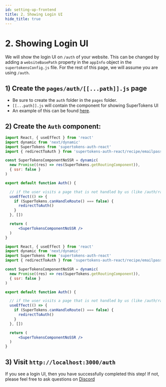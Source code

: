 ```yaml
---
id: setting-up-frontend
title: 2. Showing Login UI
hide_title: true
---
```


# 2. Showing Login UI

We will show the login UI on `/auth` of your website. This can be changed by adding a `websiteBasePath` property in the `appInfo` object in the `supertokensConfig.js` file. For the rest of this page, we will assume you are using `/auth`.

## 1) Create the `pages/auth/[[...path]].js` page
- Be sure to create the `auth` folder in the `pages` folder.
- `[[...path]].js` will contain the component for showing SuperTokens UI
- An example of this can be found [here](https://github.com/supertokens/next.js/blob/canary/examples/with-supertokens/pages/auth/%5B%5B...path%5D%5D.js).

## 2) Create the `Auth` component:

<!--DOCUSAURUS_CODE_TABS-->
<!--pages/auth/[[...path]].js-->
```jsx
import React, { useEffect } from 'react'
import dynamic from 'next/dynamic'
import SuperTokens from 'supertokens-auth-react'
import { redirectToAuth } from 'supertokens-auth-react/recipe/emailpassword'

const SuperTokensComponentNoSSR = dynamic(
  new Promise((res) => res(SuperTokens.getRoutingComponent)),
  { ssr: false }
)

export default function Auth() {

  // if the user visits a page that is not handled by us (like /auth/random), then we redirect them back to the auth page.
  useEffect(() => {
    if (SuperTokens.canHandleRoute() === false) {
      redirectToAuth()
    }
  }, [])

  return (
      <SuperTokensComponentNoSSR />
  )
}
```
<!--pages/auth/[[...path]].tsx-->
```jsx
import React, { useEffect } from 'react'
import dynamic from 'next/dynamic'
import SuperTokens from 'supertokens-auth-react'
import { redirectToAuth } from 'supertokens-auth-react/recipe/emailpassword'

const SuperTokensComponentNoSSR = dynamic(
  new Promise((res) => res(SuperTokens.getRoutingComponent)),
  { ssr: false }
)

export default function Auth() {

  // if the user visits a page that is not handled by us (like /auth/random), then we redirect them back to the auth page.
  useEffect(() => {
    if (SuperTokens.canHandleRoute() === false) {
      redirectToAuth()
    }
  }, [])

  return (
      <SuperTokensComponentNoSSR />
  )
}
```

<!--END_DOCUSAURUS_CODE_TABS-->

## 3) Visit `http://localhost:3000/auth`
If you see a login UI, then you have successfully completed this step! If not, please feel free to ask questions on [Discord](https://supertokens.io/discord)
